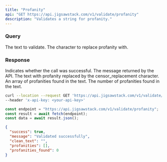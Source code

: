 ```yaml
---
title: "Profanity"
api: "GET https://api.jigsawstack.com/v1/validate/profanity"
description: "Validates a string for profanity."
---
```


### Query

<ParamField query="text" type="string" required>
  The text to validate.
</ParamField>

<ParamField query="censor_replacement" type="string" default="*" required>
  The character to replace profanity with.
</ParamField>

<Snippet file="header.mdx" />

### Response

<ResponseField name="success" type="boolean">
  Indicates whether the call was successful.
</ResponseField>

<ResponseField name="message" type="string">
  The message returned by the API.
</ResponseField>

<ResponseField name="clean_text" type="string">
  The text with profanity replaced by the censor_replacement character.
</ResponseField>

<ResponseField name="profanities" type="array">
  An array of profanities found in the text.
</ResponseField>

<ResponseField name="profanities_found" type="integer">
  The number of profanities found in the text.
</ResponseField>

<RequestExample>

```bash cURL
curl --location --request GET 'https://api.jigsawstack.com/v1/validate/profanity' \
--header 'x-api-key: <your-api-key>'
```

```javascript Node.js
const endpoint = "https://api.jigsawstack.com/v1/validate/profanity";
const result = await fetch(endpoint);
const data = await result.json();
```

</RequestExample>

<ResponseExample>

```json Response
{
  "success": true,
  "message": "Validated successfully",
  "clean_text": "",
  "profanities": [],
  "profanities_found": 0
}
```

</ResponseExample>
